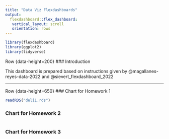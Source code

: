 ```yaml
---
title: "Data Viz Flexdashboards"
output: 
  flexdashboard::flex_dashboard:
   vertical_layout: scroll
   orientation: rows
---
```


```r
library(flexdashboard)
library(ggplot2)
library(tidyverse)
```


Row {data-height=200}
### Introduction

This dashboard is prepared based on instructions given by @magallanes-reyes-data-2022 and @sievert_flexdashboard_2022

------------------------------------------------------------------------


Row {data-height=650}
### Chart for Homework 1

```r
readRDS("deli1.rds")
```

### Chart for Homework 2

```r

```

### Chart for Homework 3

```r

```
